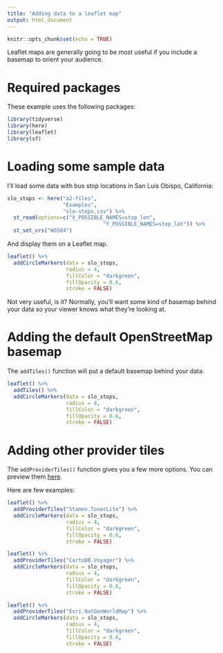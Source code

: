 ```yaml
---
title: "Adding data to a leaflet map"
output: html_document
---
```


```r
knitr::opts_chunk$set(echo = TRUE)
```

Leaflet maps are generally going to be most useful if you include 
a basemap to orient your audience.

# Required packages

These example uses the following packages:

```r
library(tidyverse)
library(here)
library(leaflet)
library(sf)
```

# Loading some sample data

I'll load some data with bus stop locations in San Luis Obispo, California:

```r
slo_stops <- here("a2-files",
                  "Examples",
                  "slo-stops.csv") %>%
  st_read(options=c("X_POSSIBLE_NAMES=stop_lon",
                               "Y_POSSIBLE_NAMES=stop_lat")) %>%
  st_set_crs("WGS84")
```

And display them on a Leaflet map.

```r
leaflet() %>%
  addCircleMarkers(data = slo_stops,
                   radius = 4,
                   fillColor = "darkgreen",
                   fillOpacity = 0.6,
                   stroke = FALSE)
```

Not very useful, is it? Normally, you'll want some kind of basemap
behind your data so your viewer knows what they're looking at.

# Adding the default OpenStreetMap basemap

The `addTiles()` function will put a default basemap behind your data.

```r
leaflet() %>%
  addTiles() %>%
  addCircleMarkers(data = slo_stops,
                   radius = 4,
                   fillColor = "darkgreen",
                   fillOpacity = 0.6,
                   stroke = FALSE)
```

# Adding other provider tiles

The `addProviderTiles()` function gives you a few more options. You can preview them
[here](https://leaflet-extras.github.io/leaflet-providers/preview/){target="_blank"}.

Here are few examples:

```r
leaflet() %>%
  addProviderTiles("Stamen.TonerLite") %>%
  addCircleMarkers(data = slo_stops,
                   radius = 4,
                   fillColor = "darkgreen",
                   fillOpacity = 0.6,
                   stroke = FALSE)
```

```r
leaflet() %>%
  addProviderTiles("CartoDB.Voyager") %>%
  addCircleMarkers(data = slo_stops,
                   radius = 4,
                   fillColor = "darkgreen",
                   fillOpacity = 0.6,
                   stroke = FALSE)
```

```r
leaflet() %>%
  addProviderTiles("Esri.NatGeoWorldMap") %>%
  addCircleMarkers(data = slo_stops,
                   radius = 4,
                   fillColor = "darkgreen",
                   fillOpacity = 0.6,
                   stroke = FALSE)
```